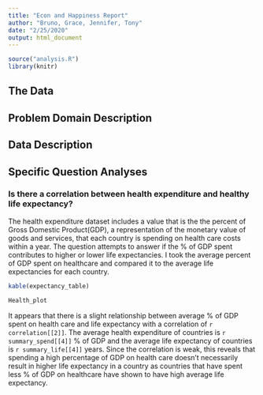 ```yaml
---
title: "Econ and Happiness Report"
author: "Bruno, Grace, Jennifer, Tony"
date: "2/25/2020"
output: html_document
---
```


```r
source("analysis.R")
library(knitr)
```

## The Data



## Problem Domain Description



## Data Description



## Specific Question Analyses
### Is there a correlation between health expenditure and healthy life expectancy?

The health expenditure dataset includes a value that is the the percent of Gross Domestic Product(GDP), a representation of the monetary value of goods and services, that each country is spending on health care costs within a year. The question attempts to answer if the % of GDP spent contributes to higher or lower life expectancies. I took the average percent of GDP spent on healthcare and compared it to the average life expectancies for each country. 

```r
kable(expectancy_table)
```



```r
Health_plot
```

It appears that there is a slight relationship between average % of GDP spent on health care and life expectancy with a correlation of `r correlation[[2]]`. The average health expenditure of countries is `r summary_spend[[4]]` % of GDP and the average life expectancy of countries is `r summary_life[[4]]` years. Since the correlation is weak, this reveals that spending a high percentage of GDP on health care doesn't necessarily result in higher life expectancy in a country as countries that have spent less % of GDP on healthcare have shown to have high average life expectancy. 
